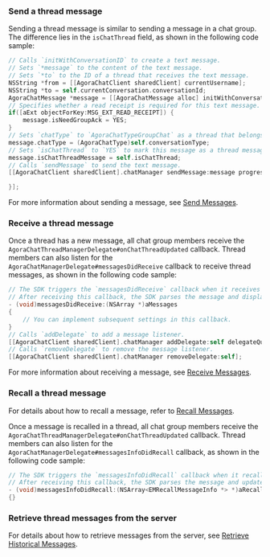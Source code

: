 <PlatformWrapper platform="ios">

### Send a thread message

Sending a thread message is similar to sending a message in a chat group. The difference lies in the `isChatThread` field, as shown in the following code sample:

```ObjectiveC
// Calls `initWithConversationID` to create a text message. 
// Sets `*message` to the content of the text message.
// Sets `*to` to the ID of a thread that receives the text message.
NSString *from = [[AgoraChatClient sharedClient] currentUsername];
NSString *to = self.currentConversation.conversationId;
AgoraChatMessage *message = [[AgoraChatMessage alloc] initWithConversationID:to from:from to:to body:aBody ext:aExt];
// Specifies whether a read receipt is required for this text message.
if([aExt objectForKey:MSG_EXT_READ_RECEIPT]) {
    message.isNeedGroupAck = YES;
}
// Sets `chatType` to `AgoraChatTypeGroupChat` as a thread that belongs to a chat group.
message.chatType = (AgoraChatType)self.conversationType;
// Sets `isChatThread` to `YES` to mark this message as a thread message.
message.isChatThreadMessage = self.isChatThread;
// Calls `sendMessage` to send the text message.
[[AgoraChatClient sharedClient].chatManager sendMessage:message progress:nil completion:^(AgoraChatMessage *message, AgoraChatError *error) {

}];
```

For more information about sending a message, see [Send Messages](./agora_chat_message_ios?platform=iOS#send-and-receive-messages).


### Receive a thread message

Once a thread has a new message, all chat group members receive the `AgoraChatThreadManagerDelegate#onChatThreadUpdated` callback. Thread members can also listen for the `AgoraChatManagerDelegate#messagesDidReceive` callback to receive thread messages, as shown in the following code sample:

```ObjectiveC
// The SDK triggers the `messagesDidReceive` callback when it receives a message.
// After receiving this callback, the SDK parses the message and displays it.
- (void)messagesDidReceive:(NSArray *)aMessages
{
    // You can implement subsequent settings in this callback.
}
// Calls `addDelegate` to add a message listener.
[[AgoraChatClient sharedClient].chatManager addDelegate:self delegateQueue:nil];
// Calls `removeDelegate` to remove the message listener.
[[AgoraChatClient sharedClient].chatManager removeDelegate:self];
```

For more information about receiving a message, see [Receive Messages](./agora_chat_message_ios?platform=iOS#send-and-receive-messages).


### Recall a thread message

For details about how to recall a message, refer to [Recall Messages](./agora_chat_message_ios?platform=iOS#recall-messages).

Once a message is recalled in a thread, all chat group members receive the `AgoraChatThreadManagerDelegate#onChatThreadUpdated` callback. Thread members can also listen for the `AgoraChatManagerDelegate#messagesInfoDidRecall` callback, as shown in the following code sample:

```ObjectiveC
// The SDK triggers the `messagesInfoDidRecall` callback when it recalls a message.
// After receiving this callback, the SDK parses the message and updates its display.
- (void)messagesInfoDidRecall:(NSArray<EMRecallMessageInfo *> *)aRecallMessagesInfo
{}
```

### Retrieve thread messages from the server

For details about how to retrieve messages from the server, see [Retrieve Historical Messages](./agora_chat_message_ios?platform=iOS#retrieve-historical-messages-from-the-server).

</PlatformWrapper>